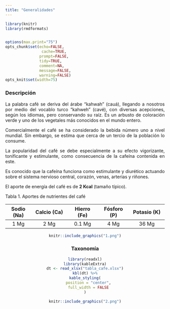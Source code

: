 ```yaml
---
title: "Generalidades"
---
```


```r
library(knitr)
library(rmdformats)


options(max.print="75")
opts_chunk$set(echo=FALSE,
	            cache=TRUE,
               prompt=FALSE,
               tidy=TRUE,
               comment=NA,
               message=FALSE,
               warning=FALSE)
opts_knit$set(width=75)
```

### **Descripción**

<div style="text-align: justify">

La palabra café se deriva del árabe "kahwah" (cauá), llegando a nosotros por medio del vocablo turco "kahweh" (cavé), con diversas acepciones, según los idiomas, pero conservando su raíz. Es un arbusto de coloración verde y uno de los vegetales más conocidos en el mundo entero.

Comercialmente el café se ha considerado la bebida número uno a nivel mundial. Sin embargo, se estima que cerca de un tercio de la población lo consume. 

La popularidad del café se debe especialmente a su efecto vigorizante, tonificante y estimulante, como consecuencia de la cafeína contenida en este. 

Es conocido que la cafeína funciona como estimulante y diurético actuando sobre el sistema nervioso central, corazón, venas, arterias y riñones. 

El aporte de energía del café es de **2 Kcal** (tamaño típico). 

<div/>

Tabla 1.  Aportes de nutrientes del café

<center>

|**Sodio (Na)**|**Calcio (Ca)**|**Hierro (Fe)**|**Fósforo (P)**|**Potasio (K)**|
| :---------:  |:-------------:| :-----------: |:-----------:  |:-------------:|  
|1 Mg          |2 Mg           |0.1 Mg         |4 Mg           |36 Mg          |

</center>

<center>

```r

knitr::include_graphics("1.png")

```




### **Taxonomía**

<center>

```r
library(readxl)
library(kableExtra)
dt <- read_xlsx("tabla_cafe.xlsx")
kbl(dt) %>%
kable_styling(
   position = "center",
   full_width = FALSE
)
```

</center>

<center>

```r

knitr::include_graphics("2.png")

```

</center>